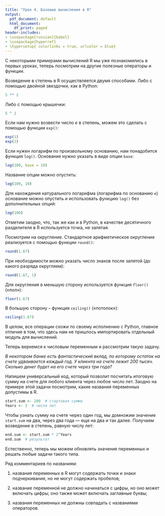 ```yaml
---
title: "Урок 4. Базовые вычисления в R"
output:
  pdf_document: default
  html_document:
    df_print: paged
header-includes:
- \usepackage[russian]{babel}
- \usepackage{hyperref}
- \hypersetup{ colorlinks = true, urlcolor = blue}
---
```


С некоторыми примерами вычислений R мы уже познакомились
в первых уроках, теперь посмотрим на другие полезные операторы и функции.

Возведение в степень в R осуществляется двумя способами. Либо с помощью двойной звездочки, как в Python:

```r
5 ** 2
```

Либо с помощью крышечки:

```r
5 ^ 2
```

Если нам нужно возвести число $e$ в степень, можем это сделать с помощью функции `exp()`:

```r
exp(1)
exp(2)
```

Если нужен логарифм по произвольному основанию, нам понадобится функция `log()`. Основание нужно указать в виде опции `base`:

```r
log(100, base = 10)
```

Название опции можно опустить:

```r
log(100, 10)
```

Для нахождения натурального логарифма (логарифма по основанию `e`) основание можно опустить и использовать функцию `log()` без дополнительных опций:

```r
log(100)
```

Отметим заодно, что, так же как и в Python, в качестве десятичного разделителя в R используется точка, не запятая.

Посмотрим на округление. Стандартное арифметическое округление реализуется с помощью функции `round()`:

```r
round(1.67)
```

При необходимости можно указать число знаков после запятой (до какого разряда округляем):

```r
round(1.67, 1)
```

Для округления в меньшую сторону используется функция `floor()` («пол»):

```r
floor(1.67)
```

В большую сторону – функция `ceiling()` («потолок»):

```r
ceiling(1.67)
```

В целом, все операции схожи по своему исполнению с Python, главное отличие в том, что здесь нам не пришлось импортировать отдельный модуль для вычислений.

Теперь вернемся к числовым переменным и рассмотрим такую задачу.

*В некотором банке есть фантастический вклад, по которому остаток на счете удваивается каждый год. У клиента на счете лежит 200 тысяч. Сколько денег будет на его счете через три года?*

Напишем универсальный код, который позволит посчитать итоговую сумму на счете для любого клиента через любое число лет. Заодно на примере этой задачи посмотрим, какие названия переменных допустимы в R. 

```r
start.sum <- 200  # стартовая сумма
Years <- 3  # число лет
```

Чтобы узнать сумму на счете через один год, мы домножим значение `start.sum` на два, через два года — еще на два и так далее. Получаем возведение в степень, равную числу лет:

```r
end.sum <- start.sum * 2^Years
end.sum  # результат
```

Естественно, теперь мы можем обновлять значения переменных и решать любые задачи такого типа.

Ряд комментариев по названиям: 

1) названия переменных в R могут содержать точки и знаки подчеркивания, но не могут содержать пробелов;

2) название переменной не должно начинаться с цифры, но оно может включать цифры; оно также может включать заглавные буквы;

3) названия переменных не должны совпадать с названиями операторов.